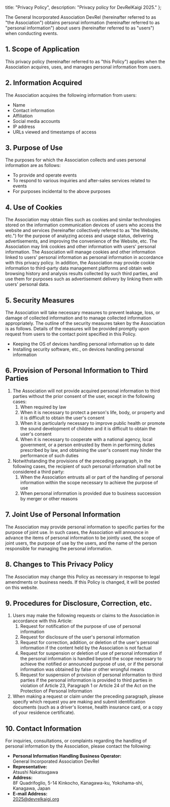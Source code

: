   title: "Privacy Policy",
  description: "Privacy policy for DevRelKaigi 2025."
};

The General Incorporated Association DevRel (hereinafter referred to as "the Association") obtains personal information (hereinafter referred to as "personal information") about users (hereinafter referred to as "users") when conducting events.

## 1. Scope of Application

This privacy policy (hereinafter referred to as "this Policy") applies when the Association acquires, uses, and manages personal information from users.

## 2. Information Acquired

The Association acquires the following information from users:

- Name
- Contact information
- Affiliation
- Social media accounts
- IP address
- URLs viewed and timestamps of access

## 3. Purpose of Use

The purposes for which the Association collects and uses personal information are as follows:

- To provide and operate events
- To respond to various inquiries and after-sales services related to events
- For purposes incidental to the above purposes

## 4. Use of Cookies

The Association may obtain files such as cookies and similar technologies stored on the information communication devices of users who access the website and services (hereinafter collectively referred to as "the Website, etc.") for the purpose of analyzing access and usage status, delivering advertisements, and improving the convenience of the Website, etc. The Association may link cookies and other information with users' personal information. The Association will manage cookies and other information linked to users' personal information as personal information in accordance with this privacy policy. In addition, the Association may provide cookie information to third-party data management platforms and obtain web browsing history and analysis results collected by such third parties, and use them for purposes such as advertisement delivery by linking them with users' personal data.

## 5. Security Measures

The Association will take necessary measures to prevent leakage, loss, or damage of collected information and to manage collected information appropriately. The outline of the security measures taken by the Association is as follows. Details of the measures will be provided promptly upon request from users to the contact point specified in this Policy.

- Keeping the OS of devices handling personal information up to date
- Installing security software, etc., on devices handling personal information

## 6. Provision of Personal Information to Third Parties

1. The Association will not provide acquired personal information to third parties without the prior consent of the user, except in the following cases:
	1. When required by law
	1. When it is necessary to protect a person's life, body, or property and it is difficult to obtain the user's consent
	1. When it is particularly necessary to improve public health or promote the sound development of children and it is difficult to obtain the user's consent
	1. When it is necessary to cooperate with a national agency, local government, or a person entrusted by them in performing duties prescribed by law, and obtaining the user's consent may hinder the performance of such duties
1. Notwithstanding the provisions of the preceding paragraph, in the following cases, the recipient of such personal information shall not be considered a third party:
	1. When the Association entrusts all or part of the handling of personal information within the scope necessary to achieve the purpose of use
	1. When personal information is provided due to business succession by merger or other reasons

## 7. Joint Use of Personal Information

The Association may provide personal information to specific parties for the purpose of joint use. In such cases, the Association will announce in advance the items of personal information to be jointly used, the scope of joint users, the purpose of use by the users, and the name of the person responsible for managing the personal information.

## 8. Changes to This Privacy Policy

The Association may change this Policy as necessary in response to legal amendments or business needs. If this Policy is changed, it will be posted on this website.

## 9. Procedures for Disclosure, Correction, etc.

1. Users may make the following requests or claims to the Association in accordance with this Article:
	1. Request for notification of the purpose of use of personal information
	1. Request for disclosure of the user's personal information
	1. Request for correction, addition, or deletion of the user's personal information if the content held by the Association is not factual
	1. Request for suspension or deletion of use of personal information if the personal information is handled beyond the scope necessary to achieve the notified or announced purpose of use, or if the personal information was obtained by false or other wrongful means
	1. Request for suspension of provision of personal information to third parties if the personal information is provided to third parties in violation of Article 23, Paragraph 1 or Article 24 of the Act on the Protection of Personal Information
1. When making a request or claim under the preceding paragraph, please specify which request you are making and submit identification documents (such as a driver's license, health insurance card, or a copy of your residence certificate).

## 10. Contact Information

For inquiries, consultations, or complaints regarding the handling of personal information by the Association, please contact the following:

- **Personal Information Handling Business Operator:**  
General Incorporated Association DevRel
- **Representative:**  
Atsushi Nakatsugawa
- **Address:**  
8F Quadrifoglio, 5-14 Kinkocho, Kanagawa-ku, Yokohama-shi, Kanagawa, Japan
- **E-mail Address:**  
<a href="mailto:2025@devrelkaigi.org">2025@devrelkaigi.org</a>
